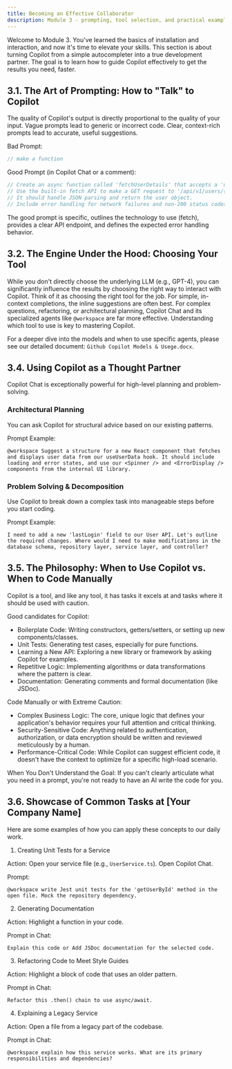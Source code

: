 ```yaml
---
title: Becoming an Effective Collaborator
description: Module 3 - prompting, tool selection, and practical examples for using Copilot as a collaborator
---
```


Welcome to Module 3. You've learned the basics of installation and interaction, and now it's time to elevate your skills. This section is about turning Copilot from a simple autocompleter into a true development partner. The goal is to learn how to guide Copilot effectively to get the results you need, faster.

## 3.1. The Art of Prompting: How to "Talk" to Copilot

The quality of Copilot's output is directly proportional to the quality of your input. Vague prompts lead to generic or incorrect code. Clear, context-rich prompts lead to accurate, useful suggestions.

Bad Prompt:

```js
// make a function
```

Good Prompt (in Copilot Chat or a comment):

```js
// Create an async function called 'fetchUserDetails' that accepts a 'userId'.
// Use the built-in fetch API to make a GET request to '/api/v1/users/{userId}'.
// It should handle JSON parsing and return the user object.
// Include error handling for network failures and non-200 status codes, throwing a custom UserNotFoundError for a 404.
```

The good prompt is specific, outlines the technology to use (fetch), provides a clear API endpoint, and defines the expected error handling behavior.

## 3.2. The Engine Under the Hood: Choosing Your Tool

While you don't directly choose the underlying LLM (e.g., GPT-4), you can significantly influence the results by choosing the right way to interact with Copilot. Think of it as choosing the right tool for the job. For simple, in-context completions, the inline suggestions are often best. For complex questions, refactoring, or architectural planning, Copilot Chat and its specialized agents like `@workspace` are far more effective. Understanding which tool to use is key to mastering Copilot.

For a deeper dive into the models and when to use specific agents, please see our detailed document: `Github Copilot Models & Usege.docx`.

## 3.4. Using Copilot as a Thought Partner

Copilot Chat is exceptionally powerful for high-level planning and problem-solving.

### Architectural Planning

You can ask Copilot for structural advice based on our existing patterns.

Prompt Example:

```text
@workspace Suggest a structure for a new React component that fetches and displays user data from our useUserData hook. It should include loading and error states, and use our <Spinner /> and <ErrorDisplay /> components from the internal UI library.
```

### Problem Solving & Decomposition

Use Copilot to break down a complex task into manageable steps before you start coding.

Prompt Example:

```text
I need to add a new 'lastLogin' field to our User API. Let's outline the required changes. Where would I need to make modifications in the database schema, repository layer, service layer, and controller?
```

## 3.5. The Philosophy: When to Use Copilot vs. When to Code Manually

Copilot is a tool, and like any tool, it has tasks it excels at and tasks where it should be used with caution.

Good candidates for Copilot:

- Boilerplate Code: Writing constructors, getters/setters, or setting up new components/classes.
- Unit Tests: Generating test cases, especially for pure functions.
- Learning a New API: Exploring a new library or framework by asking Copilot for examples.
- Repetitive Logic: Implementing algorithms or data transformations where the pattern is clear.
- Documentation: Generating comments and formal documentation (like JSDoc).

Code Manually or with Extreme Caution:

- Complex Business Logic: The core, unique logic that defines your application's behavior requires your full attention and critical thinking.
- Security-Sensitive Code: Anything related to authentication, authorization, or data encryption should be written and reviewed meticulously by a human.
- Performance-Critical Code: While Copilot can suggest efficient code, it doesn't have the context to optimize for a specific high-load scenario.

When You Don't Understand the Goal: If you can't clearly articulate what you need in a prompt, you're not ready to have an AI write the code for you.

## 3.6. Showcase of Common Tasks at [Your Company Name]

Here are some examples of how you can apply these concepts to our daily work.

1. Creating Unit Tests for a Service

Action: Open your service file (e.g., `UserService.ts`). Open Copilot Chat.

Prompt:

```text
@workspace write Jest unit tests for the 'getUserById' method in the open file. Mock the repository dependency.
```

2. Generating Documentation

Action: Highlight a function in your code.

Prompt in Chat:

```text
Explain this code or Add JSDoc documentation for the selected code.
```

3. Refactoring Code to Meet Style Guides

Action: Highlight a block of code that uses an older pattern.

Prompt in Chat:

```text
Refactor this .then() chain to use async/await.
```

4. Explaining a Legacy Service

Action: Open a file from a legacy part of the codebase.

Prompt in Chat:

```text
@workspace explain how this service works. What are its primary responsibilities and dependencies?
```
